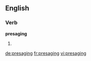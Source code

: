 ==English==

===Verb===
'''presaging'''

# {{present participle of|[[presage]]}}

[[de:presaging]]
[[fr:presaging]]
[[vi:presaging]]